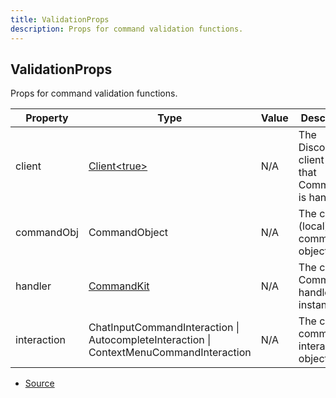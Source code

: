 ```yaml
---
title: ValidationProps
description: Props for command validation functions.
---
```


## ValidationProps

Props for command validation functions.

| Property | Type | Value | Description |
| ----------- | ----------- | ----------- | ----------- |
| client | [Client\<true>](https://discord.js.org/docs/packages/discord.js/main/Client:Class) | N/A | The Discord.js client object that CommandKit is handling. |
| commandObj | CommandObject | N/A | The current (local) target command object. |
| handler | [CommandKit](/next/api-reference/classes/CommandKit) | N/A | The current CommandKit handler instance. |
| interaction | ChatInputCommandInteraction \| AutocompleteInteraction \| ContextMenuCommandInteraction | N/A | The current command interaction object. |


- [Source](https://github.com/underctrl-io/commandkit/blob/f8cc07d11d2ae5ed7f529adff1649936223e27b2/packages/commandkit/src/types.ts#L195)